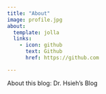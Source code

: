 ```yaml
---
title: "About"
image: profile.jpg
about:
  template: jolla
  links:
    - icon: github
      text: Github
      href: https://github.com

---
```


About this blog: Dr. Hsieh's Blog
